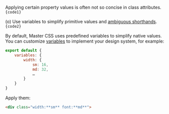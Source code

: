
Applying certain property values ​​is often not so concise in class attributes.
<Code lang="html">
    {code1}
</Code>

(o) Use variables to simplify primitive values and [ambiguous shorthands](#ambiguous-shorthands). <Dropped p1={code1} p2={code2} target="class" />
<Code lang="html">
    {code2}
</Code>

By default, Master CSS uses predefined variables to simplify native values. You can customize [variables](/docs/variables) to implement your design system, for example:
```js name=master.css.js
export default {
    variables: {
        width: {
            sm: 16,
            md: 32,
            …
        }
    }
}
```
Apply them:
```html
<div class="width:**sm** font:**md**">
```